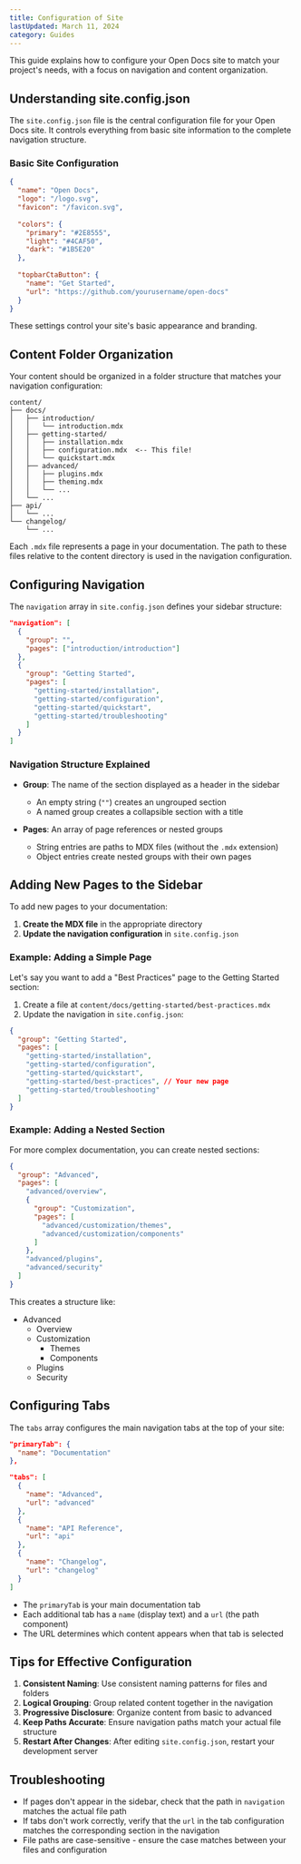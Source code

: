 ```yaml
---
title: Configuration of Site
lastUpdated: March 11, 2024
category: Guides
---
```



This guide explains how to configure your Open Docs site to match your project's needs, with a focus on navigation and content organization.

## Understanding site.config.json

The `site.config.json` file is the central configuration file for your Open Docs site. It controls everything from basic site information to the complete navigation structure.

### Basic Site Configuration

```json
{
  "name": "Open Docs",
  "logo": "/logo.svg",
  "favicon": "/favicon.svg",
  
  "colors": {
    "primary": "#2E8555",
    "light": "#4CAF50",
    "dark": "#1B5E20"
  },
  
  "topbarCtaButton": {
    "name": "Get Started",
    "url": "https://github.com/yourusername/open-docs"
  }
}
```

These settings control your site's basic appearance and branding.

## Content Folder Organization

Your content should be organized in a folder structure that matches your navigation configuration:

```
content/
├── docs/
│   ├── introduction/
│   │   └── introduction.mdx
│   ├── getting-started/
│   │   ├── installation.mdx
│   │   ├── configuration.mdx  <-- This file!
│   │   └── quickstart.mdx
│   ├── advanced/
│   │   ├── plugins.mdx
│   │   ├── theming.mdx
│   │   └── ...
│   └── ...
├── api/
│   └── ...
└── changelog/
    └── ...
```

Each `.mdx` file represents a page in your documentation. The path to these files relative to the content directory is used in the navigation configuration.

## Configuring Navigation

The `navigation` array in `site.config.json` defines your sidebar structure:

```json
"navigation": [
  {
    "group": "",
    "pages": ["introduction/introduction"]
  },
  {
    "group": "Getting Started",
    "pages": [
      "getting-started/installation",
      "getting-started/configuration",
      "getting-started/quickstart",
      "getting-started/troubleshooting"
    ]
  }
]
```

### Navigation Structure Explained

- **Group**: The name of the section displayed as a header in the sidebar
  - An empty string (`""`) creates an ungrouped section
  - A named group creates a collapsible section with a title
  
- **Pages**: An array of page references or nested groups
  - String entries are paths to MDX files (without the `.mdx` extension)
  - Object entries create nested groups with their own pages

## Adding New Pages to the Sidebar

To add new pages to your documentation:

1. **Create the MDX file** in the appropriate directory
2. **Update the navigation configuration** in `site.config.json`

### Example: Adding a Simple Page

Let's say you want to add a "Best Practices" page to the Getting Started section:

1. Create a file at `content/docs/getting-started/best-practices.mdx`
2. Update the navigation in `site.config.json`:

```json
{
  "group": "Getting Started",
  "pages": [
    "getting-started/installation",
    "getting-started/configuration",
    "getting-started/quickstart",
    "getting-started/best-practices", // Your new page
    "getting-started/troubleshooting"
  ]
}
```

### Example: Adding a Nested Section

For more complex documentation, you can create nested sections:

```json
{
  "group": "Advanced",
  "pages": [
    "advanced/overview",
    {
      "group": "Customization",
      "pages": [
        "advanced/customization/themes",
        "advanced/customization/components"
      ]
    },
    "advanced/plugins",
    "advanced/security"
  ]
}
```

This creates a structure like:

- Advanced
  - Overview
  - Customization
    - Themes
    - Components
  - Plugins
  - Security

## Configuring Tabs

The `tabs` array configures the main navigation tabs at the top of your site:

```json
"primaryTab": {
  "name": "Documentation"
},

"tabs": [
  {
    "name": "Advanced",
    "url": "advanced"
  },
  {
    "name": "API Reference",
    "url": "api"
  },
  {
    "name": "Changelog",
    "url": "changelog"
  }
]
```

- The `primaryTab` is your main documentation tab
- Each additional tab has a `name` (display text) and a `url` (the path component)
- The URL determines which content appears when that tab is selected

## Tips for Effective Configuration

1. **Consistent Naming**: Use consistent naming patterns for files and folders
2. **Logical Grouping**: Group related content together in the navigation
3. **Progressive Disclosure**: Organize content from basic to advanced
4. **Keep Paths Accurate**: Ensure navigation paths match your actual file structure
5. **Restart After Changes**: After editing `site.config.json`, restart your development server

## Troubleshooting

- If pages don't appear in the sidebar, check that the path in `navigation` matches the actual file path
- If tabs don't work correctly, verify that the `url` in the tab configuration matches the corresponding section in the navigation
- File paths are case-sensitive - ensure the case matches between your files and configuration 